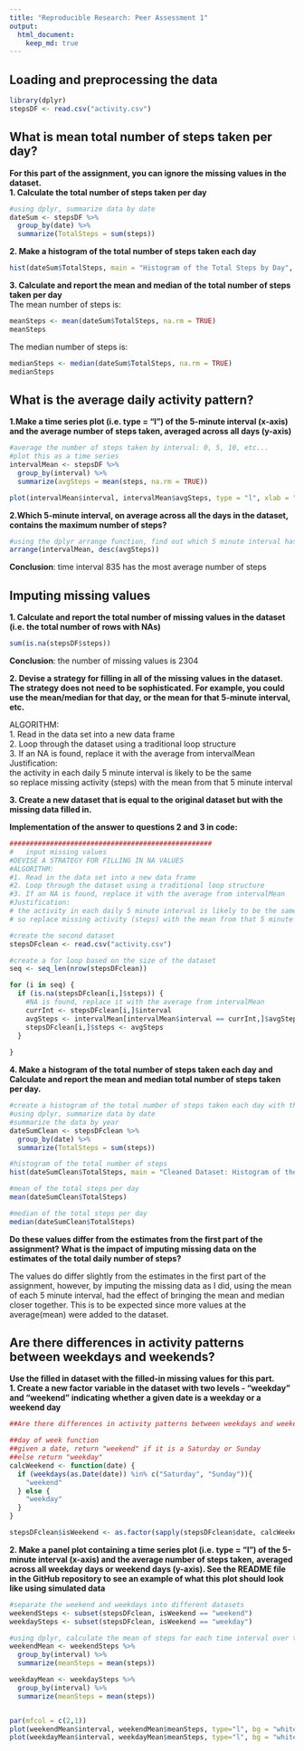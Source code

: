 ```yaml
---
title: "Reproducible Research: Peer Assessment 1"
output: 
  html_document:
    keep_md: true
---
```



## Loading and preprocessing the data
```r
library(dplyr)
stepsDF <- read.csv("activity.csv")
```



## What is mean total number of steps taken per day?  

**For this part of the assignment, you can ignore the missing values in the dataset.**  
**1. Calculate the total number of steps taken per day**  

```r
#using dplyr, summarize data by date
dateSum <- stepsDF %>%
  group_by(date) %>%
  summarize(TotalSteps = sum(steps))
```


**2. Make a histogram of the total number of steps taken each day**  
```r
hist(dateSum$TotalSteps, main = "Histogram of the Total Steps by Day", xlab = "Number of Steps")
```

    
**3. Calculate and report the mean and median of the total number of steps taken per day**  
The mean number of steps is:
```r
meanSteps <- mean(dateSum$TotalSteps, na.rm = TRUE)
meanSteps
```

The median number of steps is:
```r
medianSteps <- median(dateSum$TotalSteps, na.rm = TRUE)
medianSteps
```


## What is the average daily activity pattern?

**1.Make a time series plot (i.e. type = "l") of the 5-minute interval (x-axis) and the average number of steps taken, averaged across all days (y-axis)**  

```r
#average the number of steps taken by interval: 0, 5, 10, etc...
#plot this as a time series
intervalMean <- stepsDF %>%
  group_by(interval) %>%
  summarize(avgSteps = mean(steps, na.rm = TRUE))

plot(intervalMean$interval, intervalMean$avgSteps, type = "l", xlab = "Time Interval", ylab = "Average Steps")
```

**2.Which 5-minute interval, on average across all the days in the dataset, contains the maximum number of steps?**    

```r
#using the dplyr arrange function, find out which 5 minute interval has the most number of steps
arrange(intervalMean, desc(avgSteps))
```

**Conclusion**: time interval 835 has the most average number of steps


## Imputing missing values

**1. Calculate and report the total number of missing values in the dataset (i.e. the total number of rows with NAs)**  

```r
sum(is.na(stepsDF$steps))
```

**Conclusion**: the number of missing values is 2304  


**2. Devise a strategy for filling in all of the missing values in the dataset. The strategy does not need to be sophisticated. For example, you could use the mean/median for that day, or the mean for that 5-minute interval, etc.**  

ALGORITHM:  
1. Read in the data set into a new data frame  
2. Loop through the dataset using a traditional loop structure  
3. If an NA is found, replace it with the average from intervalMean  
Justification:  
 the activity in each daily 5 minute interval is likely to be the same  
 so replace missing activity (steps) with the mean from that 5 minute interval  


**3. Create a new dataset that is equal to the original dataset but with the missing data filled in.**  

**Implementation of the answer to questions 2 and 3 in code:**    

```r
##################################################
#   input missing values
#DEVISE A STRATEGY FOR FILLING IN NA VALUES
#ALGORITHM:
#1. Read in the data set into a new data frame
#2. Loop through the dataset using a traditional loop structure
#3. If an NA is found, replace it with the average from intervalMean
#Justification:
# the activity in each daily 5 minute interval is likely to be the same
# so replace missing activity (steps) with the mean from that 5 minute interval

#create the second dataset
stepsDFclean <- read.csv("activity.csv")

#create a for loop based on the size of the dataset
seq <- seq_len(nrow(stepsDFclean))

for (i in seq) {
  if (is.na(stepsDFclean[i,]$steps)) {
    #NA is found, replace it with the average from intervalMean
    currInt <- stepsDFclean[i,]$interval
    avgSteps <- intervalMean[intervalMean$interval == currInt,]$avgSteps
    stepsDFclean[i,]$steps <- avgSteps
  }
  
}


```



**4. Make a histogram of the total number of steps taken each day and Calculate and report the mean and median total number of steps taken per day.**      

```r
#create a histogram of the total number of steps taken each day with the revised data
#using dplyr, summarize data by date
#summarize the data by year
dateSumClean <- stepsDFclean %>%
  group_by(date) %>%
  summarize(TotalSteps = sum(steps))

#histogram of the total number of steps
hist(dateSumClean$TotalSteps, main = "Cleaned Dataset: Histogram of the Total Steps by Day", xlab = "Number of Steps")

#mean of the total steps per day
mean(dateSumClean$TotalSteps)

#median of the total steps per day
median(dateSumClean$TotalSteps)

```




**Do these values differ from the estimates from the first part of the assignment? What is the impact of imputing missing data on the estimates of the total daily number of steps?**   

The values do differ slightly from the estimates in the first part of the assignment, however, by imputing the missing data
as I did, using the mean of each 5 minute interval, had the effect of bringing the mean and median closer together. This is to be expected since
more values at the average(mean) were added to the dataset.    


## Are there differences in activity patterns between weekdays and weekends?

**Use the filled in dataset with the filled-in missing values for this part.**  
**1. Create a new factor variable in the dataset with two levels - "weekday" and "weekend" indicating**
**whether a given date is a weekday or a weekend day**


```r
##Are there differences in activity patterns between weekdays and weekends? 

##day of week function
##given a date, return "weekend" if it is a Saturday or Sunday
##else return "weekday"
calcWeekend <- function(date) {
  if (weekdays(as.Date(date)) %in% c("Saturday", "Sunday")){ 
    "weekend"
  } else { 
    "weekday"
  }
}

stepsDFclean$isWeekend <- as.factor(sapply(stepsDFclean$date, calcWeekend))

```  

**2. Make a panel plot containing a time series plot (i.e. type = "l") of the 5-minute interval (x-axis) and the average number of steps taken,**
**averaged across all weekday days or weekend days (y-axis). See the README file in the GitHub repository to see an example of what this**
**plot should look like using simulated data**


```r
#separate the weekend and weekdays into different datasets
weekendSteps <- subset(stepsDFclean, isWeekend == "weekend")
weekdaySteps <- subset(stepsDFclean, isWeekend == "weekday")

#using dplyr, calculate the mean of steps for each time interval over the weekend and week days
weekendMean <- weekendSteps %>%
  group_by(interval) %>%
  summarize(meanSteps = mean(steps))

weekdayMean <- weekdaySteps %>%
  group_by(interval) %>%
  summarize(meanSteps = mean(steps))


par(mfcol = c(2,1))
plot(weekendMean$interval, weekendMean$meanSteps, type="l", bg = "white", ylab="Mean Steps", xlab= "Interval", main = "Mean Weekend Steps by Interval")
plot(weekdayMean$interval, weekdayMean$meanSteps, type="l", bg = "white", ylab="Mean Steps", xlab= "Interval", main = "Mean Week Day Steps by Interval")


```


